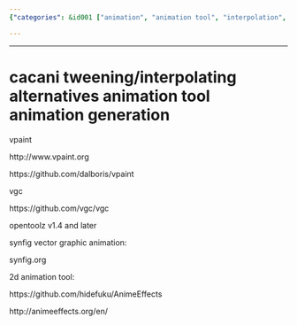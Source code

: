 ```yaml
---
{"categories": &id001 ["animation", "animation tool", "interpolation", "tweening", "video generator"], "category": "2D Animation", "date": "2022-05-14 02:24:10", "description": "This article explores different 2D animation tools such as vPaint, vGC, Synfig, and AnimeEffects. The focus is on their capabilities in tweening, interpolating, and generating animations using vector graphics.", "tags": *id001, "title": "Cacani Tweening_Interpolating Alternatives"}

---
```


------

# cacani tweening/interpolating alternatives animation tool animation generation

vpaint

http://www.vpaint.org

https://github.com/dalboris/vpaint

vgc

https://github.com/vgc/vgc

opentoolz v1.4 and later

synfig vector graphic animation:

synfig.org

2d animation tool:

https://github.com/hidefuku/AnimeEffects

http://animeeffects.org/en/

